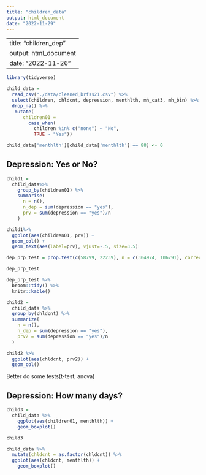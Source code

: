 ```yaml
---
title: "children_data"
output: html_document
date: "2022-11-29"
---
```

---
title: "children_dep"
output: html_document
date: "2022-11-26"
---
```r
library(tidyverse)
```


```r
child_data = 
  read_csv("./data/cleaned_brfss21.csv") %>% 
  select(children, chldcnt, depression, menthlth, mh_cat3, mh_bin) %>% 
  drop_na() %>% 
   mutate(
      children01 = 
        case_when(
          children %in% c("none") ~ "No",
          TRUE ~ "Yes"))

child_data['menthlth'][child_data['menthlth'] == 88] <- 0
```

## Depression: Yes or No?

```r
child1 = 
  child_data%>% 
    group_by(children01) %>% 
    summarise(
      n = n(),
      n_dep = sum(depression == "yes"),
      prv = sum(depression == "yes")/n
    ) 

child1%>% 
  ggplot(aes(children01, prv)) +
  geom_col() +
  geom_text(aes(label=prv), vjust=-.5, size=3.5)

dep_prp_test = prop.test(c(58799, 22239), n = c(304974, 106791), correct = F)

dep_prp_test

dep_prp_test %>% 
  broom::tidy() %>% 
  knitr::kable()
```

```r
child2 = 
  child_data %>% 
  group_by(chldcnt) %>% 
  summarize(
    n = n(),
    n_dep = sum(depression == "yes"),
    prv2 = sum(depression == "yes")/n
  )

child2 %>% 
  ggplot(aes(chldcnt, prv2)) +
  geom_col()
```

Better do some tests(t-test, anova)

## Depression: How many days?

```r
child3 = 
  child_data %>% 
    ggplot(aes(children01, menthlth)) +
    geom_boxplot()

child3
```

```r
child_data %>% 
  mutate(chldcnt = as.factor(chldcnt)) %>% 
  ggplot(aes(chldcnt, menthlth)) +
    geom_boxplot()
```

